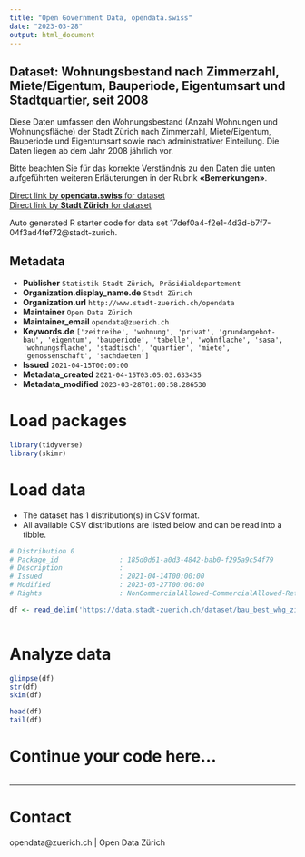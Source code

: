 ```yaml
---
title: "Open Government Data, opendata.swiss"
date: "2023-03-28"
output: html_document
---
```


## Dataset: Wohnungsbestand nach Zimmerzahl, Miete/Eigentum, Bauperiode, Eigentumsart und Stadtquartier, seit 2008


Diese Daten umfassen den Wohnungsbestand (Anzahl Wohnungen und Wohnungsfläche) der Stadt Zürich nach Zimmerzahl, Miete/Eigentum, Bauperiode und Eigentumsart sowie nach administrativer Einteilung. Die Daten liegen ab dem Jahr 2008 jährlich vor.

Bitte beachten Sie für das korrekte Verständnis zu den Daten die unten aufgeführten weiteren Erläuterungen in der Rubrik **«Bemerkungen»**.



[Direct link by **opendata.swiss** for dataset](https://opendata.swiss/de/dataset/wohnungsbestand-nach-zimmerzahl-miete-eigentum-bauperiode-eigentumsgruppe-und-stadtquartie-2008)<br>
[Direct link by **Stadt Zürich** for dataset](https://data.stadt-zuerich.ch/dataset/bau_best_whg_zizahl_wfl_bauperi_ea_quartier_jahr_od5081)

Auto generated R starter code for data set 17def0a4-f2e1-4d3d-b7f7-04f3ad4fef72@stadt-zurich.

## Metadata

- **Publisher** `Statistik Stadt Zürich, Präsidialdepartement`
- **Organization.display_name.de** `Stadt Zürich`
- **Organization.url** `http://www.stadt-zuerich.ch/opendata`
- **Maintainer** `Open Data Zürich`
- **Maintainer_email** `opendata@zuerich.ch`
- **Keywords.de** `['zeitreihe', 'wohnung', 'privat', 'grundangebot-bau', 'eigentum', 'bauperiode', 'tabelle', 'wohnflache', 'sasa', 'wohnungsflache', 'stadtisch', 'quartier', 'miete', 'genossenschaft', 'sachdaeten']`
- **Issued** `2021-04-15T00:00:00`
- **Metadata_created** `2021-04-15T03:05:03.633435`
- **Metadata_modified** `2023-03-28T01:00:58.286530`


# Load packages

```r

library(tidyverse)
library(skimr)

```

# Load data

-   The dataset has 1 distribution(s) in CSV format.
-   All available CSV distributions are listed below and can be read into a tibble.

```r

# Distribution 0
# Package_id               : 185d0d61-a0d3-4842-bab0-f295a9c54f79
# Description              : 
# Issued                   : 2021-04-14T00:00:00
# Modified                 : 2023-03-27T00:00:00
# Rights                   : NonCommercialAllowed-CommercialAllowed-ReferenceNotRequired

df <- read_delim('https://data.stadt-zuerich.ch/dataset/bau_best_whg_zizahl_wfl_bauperi_ea_quartier_jahr_od5081/download/BAU508OD5081.csv')



```

# Analyze data

```r

glimpse(df)
str(df)
skim(df)

head(df)
tail(df)

```

# Continue your code here...

```r

```

------------------------------------------------------------------------

# Contact

opendata@zuerich.ch | Open Data Zürich
